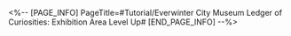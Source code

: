 <%-- [PAGE_INFO]
PageTitle=#Tutorial/Everwinter City Museum Ledger of Curiosities: Exhibition Area Level Up#
[END_PAGE_INFO] --%>
{{Tutorial
|sort      = 801205
|title     = Everwinter City Museum Ledger of Curiosities: Exhibition Area Level Up
|subtitle  = 
|type      = 
|about     = 
|image1    = Tutorial Everwinter City Museum Ledger of Curiosities Exhibition Area Level Up 1.png{{subst:void|<!--$UPLOAD:<<SpriteOutput/TutorialPic/TutorialPage_801205.png>-<Tutorial Everwinter City Museum Ledger of Curiosities Exhibition Area Level Up 1.png>-<Tutorial Files>>-->}}
|text1     = Increase the level of exhibition area will improve benefits from operating the museum, but will also set the objectives higher
}}